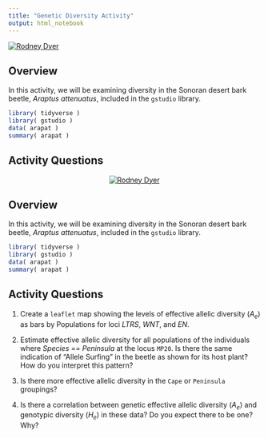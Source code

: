 ```yaml
---
title: "Genetic Diversity Activity"
output: html_notebook
---
```



[![Rodney Dyer](https://live.staticflickr.com/65535/51022165043_59a7f7b3d5_c_d.jpg)](https://rodney.af)


## Overview

In this activity, we will be examining diversity in the Sonoran desert bark beetle, *Araptus attenuatus*, included in the `gstudio` library.

```r
library( tidyverse )
library( gstudio )
data( arapat )
summary( arapat )
```


## Activity Questions


<center>
[![Rodney Dyer](https://live.staticflickr.com/65535/51022165043_59a7f7b3d5_c_d.jpg)](https://rodney.af)
</center>


## Overview

In this activity, we will be examining diversity in the Sonoran desert bark beetle, *Araptus attenuatus*, included in the `gstudio` library.

```r
library( tidyverse )
library( gstudio )
data( arapat )
summary( arapat )
```


## Activity Questions


1. Create a `leaflet` map showing the levels of effective allelic diversity ($A_e$) as bars by Populations for loci $LTRS$, $WNT$, and $EN$.

2. Estimate effective allelic diversity for all populations of the individuals where *Species == Peninsula* at the locus `MP20`.  Is there the same indication of "Allele Surfing" in the beetle as shown for its host plant?  How do you interpret this pattern?

3. Is there more effective allelic diversity in the `Cape` or `Peninsula` groupings?  

4. Is there a correlation between genetic effective allelic diversity ($A_e$) and genotypic diversity ($H_e$) in these data?  Do you expect there to be one?  Why?
